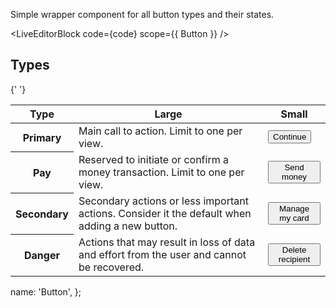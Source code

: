 
Simple wrapper component for all button types and their states.

<LiveEditorBlock code={code} scope={{ Button }} />
<GeneratePropsTable componentName="Button" />

## Types

<table className="table table-condensed">
  <thead>
    <tr>
      <th>Type</th>
      <th>Large</th>
      <th>Small</th>
    </tr>
  </thead>
  <tbody>
    <tr>
      <th scope="row">Primary</th>
      <td>Main call to action. Limit to one per view.</td>
      <td>
        <Button size="md" type="primary" state="default" block={true}>
          Continue
        </Button>
      </td>
    </tr>
    <tr>
      <th scope="row">Pay</th>
      <td>Reserved to initiate or confirm a money transaction. Limit to one per view.</td>
      <td>
        <Button size="md" type="pay" state="default" block={true}>
          Send money
        </Button>
      </td>
    </tr>
    <tr>
      <th scope="row">Secondary</th>
      <td>
        Secondary actions or less important actions. Consider it the default when adding a new
        button.
      </td>
      <td>
        <Button size="md" type="secondary" state="default" block={true}>
          Manage my card
        </Button>
      </td>
    </tr>{' '}
    <tr>
      <th scope="row">Danger</th>
      <td>
        Actions that may result in loss of data and effort from the user and cannot be recovered.
      </td>
      <td>
        <Button size="md" type="danger" state="default" block={true}>
          Delete recipient
        </Button>
      </td>
    </tr>
  </tbody>
</table>

  name: 'Button',
};
